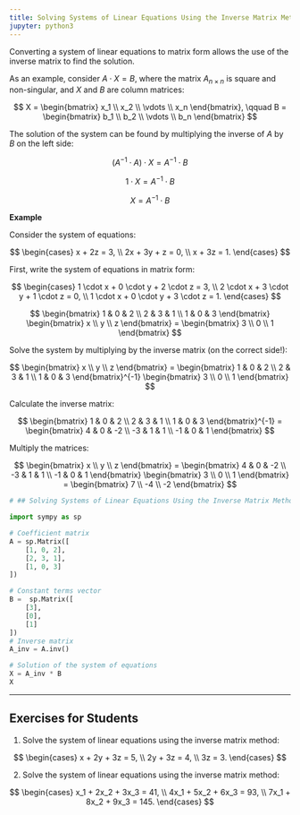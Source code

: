 ```yaml
---
title: Solving Systems of Linear Equations Using the Inverse Matrix Method
jupyter: python3
---
```


Converting a system of linear equations to matrix form allows the use of the inverse matrix to find the solution.

As an example, consider $A \cdot X = B$, where the matrix $A_{n \times n}$ is square and non-singular, and $X$ and $B$ are column matrices:

$$
X = \begin{bmatrix} x_1 \\ x_2 \\ \vdots \\ x_n \end{bmatrix}, \qquad B = \begin{bmatrix} b_1 \\ b_2 \\ \vdots \\ b_n \end{bmatrix}
$$

The solution of the system can be found by multiplying the inverse of $A$ by $B$ on the left side:

$$(A^{-1} \cdot A) \cdot X = A^{-1} \cdot B$$

$$1 \cdot X = A^{-1} \cdot B$$

$$X = A^{-1} \cdot B$$

**Example**

Consider the system of equations:

$$
\begin{cases}
x + 2z = 3, \\
2x + 3y + z = 0, \\
x + 3z = 1.
\end{cases}
$$

First, write the system of equations in matrix form:

$$
\begin{cases}
1 \cdot x + 0 \cdot y + 2 \cdot z = 3, \\
2 \cdot x + 3 \cdot y + 1 \cdot z = 0, \\
1 \cdot x + 0 \cdot y + 3 \cdot z = 1.
\end{cases}
$$

$$
\begin{bmatrix}
1 & 0 & 2 \\
2 & 3 & 1 \\
1 & 0 & 3
\end{bmatrix}
\begin{bmatrix}
x \\
y \\
z
\end{bmatrix}
=
\begin{bmatrix}
3 \\
0 \\
1
\end{bmatrix}
$$

Solve the system by multiplying by the inverse matrix (on the correct side!):

$$
\begin{bmatrix}
x \\
y \\
z
\end{bmatrix}
=
\begin{bmatrix}
1 & 0 & 2 \\
2 & 3 & 1 \\
1 & 0 & 3
\end{bmatrix}^{-1}
\begin{bmatrix}
3 \\
0 \\
1
\end{bmatrix}
$$

Calculate the inverse matrix:

$$
\begin{bmatrix}
1 & 0 & 2 \\
2 & 3 & 1 \\
1 & 0 & 3
\end{bmatrix}^{-1}
=
\begin{bmatrix}
 4 &  0 & -2 \\
-3 &  1 &  1 \\
-1 &  0 &  1
\end{bmatrix}
$$

Multiply the matrices:

$$
\begin{bmatrix}
x \\
y \\
z
\end{bmatrix}
=
\begin{bmatrix}
 4 &  0 & -2 \\
-3 &  1 &  1 \\
-1 &  0 &  1
\end{bmatrix}
\begin{bmatrix}
3 \\
0 \\
1
\end{bmatrix}
=
\begin{bmatrix}
7 \\
-4 \\
-2
\end{bmatrix}
$$

```python
# ## Solving Systems of Linear Equations Using the Inverse Matrix Method

import sympy as sp

# Coefficient matrix
A = sp.Matrix([
    [1, 0, 2],
    [2, 3, 1],
    [1, 0, 3]
])

# Constant terms vector
B =  sp.Matrix([
    [3],
    [0],
    [1]
])
# Inverse matrix
A_inv = A.inv()

# Solution of the system of equations
X = A_inv * B
X
```

---
## Exercises for Students

1. Solve the system of linear equations using the inverse matrix method:

$$
\begin{cases}
x + 2y + 3z = 5, \\
2y + 3z = 4, \\
3z = 3.
\end{cases}
$$

2. Solve the system of linear equations using the inverse matrix method:

$$
\begin{cases}
x_1 + 2x_2 + 3x_3 = 41, \\
4x_1 + 5x_2 + 6x_3 = 93, \\
7x_1 + 8x_2 + 9x_3 = 145.
\end{cases}
$$
